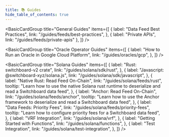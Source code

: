 ```yaml
---
title: 📚 Guides
hide_table_of_contents: true
---
```



<BasicCardGroup
  title="General Guides"
  items={[
    {
      label: "Data Feed Best Practices",
      link: "/guides/feeds/best-practices",
    },
    { label: "Private APIs", link: "/guides/feeds/private-apis" },
  ]}
/>

<BasicCardGroup
  title="Oracle Operator Guides"
  items={[
    {
      label: "How to Run an Oracle in Google Cloud Platform",
      link: "/guides/oracles/gcp",
    },
  ]}
/>

<BasicCardGroup
  title="Solana Guides"
  items={[
    {
      label: "Rust: switchboard-v2 crate",
      link: "/guides/solana/sdk/rust",
    },
    {
      label: "Javascript: @switchboard-xyz/solana.js",
      link: "/guides/solana/sdk/javascript",
    },
    {
      label: "Native Rust: Read Feed On-Chain",
      link: "/guides/solana/feeds/rust",
      tooltip:
        "Learn how to use the native Solana rust runtime to deserialize and read a Switchboard data feed",
    },
    {
      label: "Anchor: Read Feed On-Chain",
      link: "/guides/solana/feeds/anchor",
      tooltip:
        "Learn how to use the Anchor framework to deserialize and read a Switchboard data feed",
    },
    {
      label: "Data Feeds: Priority Fees",
      link: "/guides/solana/feeds/priority-fees",
      tooltip:
        "Learn how to configure priority fees for a Switchboard data feed",
    },
    {
      label: "VRF Integration",
      link: "/guides/solana/vrf",
    },
    {
      label: "Getting Started with Functions",
      link: "/guides/solana/functions",
    },
    {
      label: "Test Integration",
      link: "/guides/solana/test-integration",
    },
  ]}
/>

<BasicCardGroup title="EVM Guides" items={[]} />
